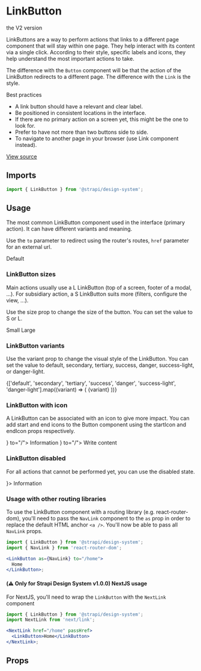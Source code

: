 


<Meta title="Design System/Components/LinkButton" component={LinkButton} />

# LinkButton

<DeprecationNotice href="/?path=/docs/design-system-components-v2-linkbutton--base">the V2 version</DeprecationNotice>

LinkButtons are a way to perform actions that links to a different page component that will stay within one page. They
help interact with its content via a single click. According to their style, specific labels and icons, they help
understand the most important actions to take.

The difference with the `Button` component will be that the action of the LinkButton redirects to a different page. The
difference with the `Link` is the style.

Best practices

- A link button should have a relevant and clear label.
- Be positioned in consistent locations in the interface.
- If there are no primary action on a screen yet, this might be the one to look for.
- Prefer to have not more than two buttons side to side.
- To navigate to another page in your browser (use Link component instead).

[View source](https://github.com/strapi/design-system/tree/main/packages/strapi-design-system/src/LinkButton)

## Imports

```js
import { LinkButton } from '@strapi/design-system';
```

## Usage

The most common LinkButton component used in the interface (primary action). It can have different variants and meaning.

Use the `to` parameter to redirect using the router's routes, `href` parameter for an external url.

<Canvas>
  <Story name="base">
    <Box paddingBottom={2}>
      <LinkButton variant="default" href="https://strapi.io/">
        Default
      </LinkButton>
    </Box>
  </Story>
</Canvas>

### LinkButton sizes

Main actions usually use a L LinkButton (top of a screen, footer of a modal, ...). For subsidiary action, a S LinkButton
suits more (filters, configure the view, ...).

Use the size prop to change the size of the button. You can set the value to S or L.

<Canvas>
  <Story name="sizes">
    <Flex>
      <Box paddingRight={1}>
        <LinkButton size="S" to="/">
          Small
        </LinkButton>
      </Box>
      <LinkButton size="L" to="/">
        Large
      </LinkButton>
    </Flex>
  </Story>
</Canvas>

### LinkButton variants

Use the variant prop to change the visual style of the LinkButton. You can set the value to default, secondary,
tertiary, success, danger, success-light, or danger-light.

<Canvas>
  <Story name="variants">
    <Flex>
      {['default', 'secondary', 'tertiary', 'success', 'danger', 'success-light', 'danger-light'].map((variant) => (
        <Box key={variant} paddingRight={2}>
          <LinkButton variant={variant} to="/">
            {variant}
          </LinkButton>
        </Box>
      ))}
    </Flex>
  </Story>
</Canvas>

### LinkButton with icon

A LinkButton can be associated with an icon to give more impact. You can add start and end icons to the Button component
using the startIcon and endIcon props respectively.

<Canvas>
  <Story name="icons">
    <Flex>
      <Box paddingRight={1}>
        <LinkButton startIcon={<Information />} to="/">
          Information
        </LinkButton>
      </Box>
      <LinkButton variant="secondary" endIcon={<Write />} to="/">
        Write content
      </LinkButton>
    </Flex>
  </Story>
</Canvas>

### LinkButton disabled

For all actions that cannot be performed yet, you can use the disabled state.

<Canvas>
  <Story name="disabled">
    <Box paddingRight={1}>
      <LinkButton disabled to="/" startIcon={<Information />}>
        Information
      </LinkButton>
    </Box>
  </Story>
</Canvas>

### Usage with other routing libraries

To use the LinkButton component with a routing library (e.g. react-router-dom), you'll need to pass the `NavLink`
component to the `as` prop in order to replace the default HTML anchor `<a />`. You'll now be able to pass all `NavLink`
props.

```jsx
import { LinkButton } from '@strapi/design-system';
import { NavLink } from 'react-router-dom';

<LinkButton as={NavLink} to="/home">
  Home
</LinkButton>;
```

#### (⚠️ Only for Strapi Design System v1.0.0) NextJS usage

For NextJS, you'll need to wrap the `LinkButton` with the `NextLink` component

```jsx
import { LinkButton } from '@strapi/design-system';
import NextLink from 'next/link';

<NextLink href="/home" passHref>
  <LinkButton>Home</LinkButton>
</NextLink>;
```

## Props

<ArgsTable of={LinkButton} />
